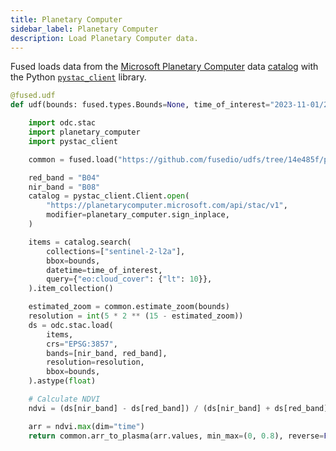 ```yaml
---
title: Planetary Computer
sidebar_label: Planetary Computer
description: Load Planetary Computer data.
---
```




Fused loads data from the [Microsoft Planetary Computer](https://planetarycomputer.microsoft.com/) data [catalog](https://planetarycomputer.microsoft.com/catalog) with the Python [`pystac_client`](https://pystac-client.readthedocs.io/en/stable/) library.

```python showLineNumbers
@fused.udf
def udf(bounds: fused.types.Bounds=None, time_of_interest="2023-11-01/2023-12-30"):

    import odc.stac
    import planetary_computer
    import pystac_client

    common = fused.load("https://github.com/fusedio/udfs/tree/14e485f/public/common").utils

    red_band = "B04"
    nir_band = "B08"
    catalog = pystac_client.Client.open(
        "https://planetarycomputer.microsoft.com/api/stac/v1",
        modifier=planetary_computer.sign_inplace,
    )

    items = catalog.search(
        collections=["sentinel-2-l2a"],
        bbox=bounds,
        datetime=time_of_interest,
        query={"eo:cloud_cover": {"lt": 10}},
    ).item_collection()

    estimated_zoom = common.estimate_zoom(bounds)
    resolution = int(5 * 2 ** (15 - estimated_zoom))
    ds = odc.stac.load(
        items,
        crs="EPSG:3857",
        bands=[nir_band, red_band],
        resolution=resolution,
        bbox=bounds,
    ).astype(float)

    # Calculate NDVI
    ndvi = (ds[nir_band] - ds[red_band]) / (ds[nir_band] + ds[red_band])

    arr = ndvi.max(dim="time")
    return common.arr_to_plasma(arr.values, min_max=(0, 0.8), reverse=False)
```
